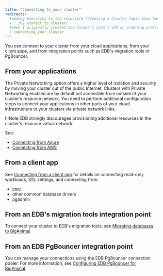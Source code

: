 ```yaml
---
title: "Connecting to your cluster"
redirects:
  #adding hierarchy to the structure (Creating a Cluster topic nows has a child topic) so created a folder and moved the contents from 03_create_cluster to index.mdx
  - ../02_connect_to_cluster/
  #when I originally created the folder I didn't add an ordering prefix and subsequently added one 
  - connecting_your_cluster
---
```


You can connect to your cluster from your cloud applications, from your client apps, and from integration points such as EDB's migration tools or PgBouncer.

## From your applications

The Private Networking option offers a higher level of isolation and security by moving your cluster out of the public Internet. Clusters with Private Networking enabled are by default not accessible from outside of your cluster's resource network. You need to perform additional configuration steps to connect your applications in other parts of your cloud infrastructure to your clusters via private network links.

!!!Note
    EDB strongly discourages provisioning additional resources in the cluster's resource virtual network.

See:

 - [Connecting from Azure](01_connecting_from_azure)
 - [Connecting from AWS](02_connecting_from_aws)


## From a client app

See [Connecting from a client app](connecting_from_a_client) for details on connecting read-only workloads, SSL settings, and connecting from:

- psql
- other common database drivers
- pgadmin

## From an EDB's migration tools integration point

To connect your cluster to EDB's migration tools, see [Migrating databases to BigAnimal](/biganimal/latest/migration/).

## From an EDB PgBouncer integration point

You can manage your connections using the EDB PgBouncer connection pooler. For more information, see [Configuring EDB PgBouncer for BigAnimal](pgbouncer_configuring).

